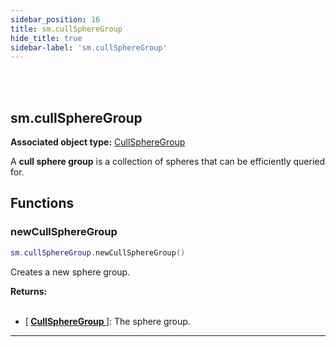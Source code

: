 ```yaml
---
sidebar_position: 16
title: sm.cullSphereGroup
hide_title: true
sidebar-label: 'sm.cullSphereGroup'
---
```


<br></br>

## sm.cullSphereGroup

**Associated object type:** [CullSphereGroup](/docs/game_script_env/userdata/CullSphereGroup)

A <strong>cull sphere group</strong> is a collection of spheres that can be efficiently queried for. 

## Functions

### newCullSphereGroup

```lua
sm.cullSphereGroup.newCullSphereGroup()
```

Creates a new sphere group.

<strong>Returns:</strong> <br></br>

- [<strong> <a href="/docs/game_script_env/userdata/CullSphereGroup"> CullSphereGroup </a> </strong>]: The sphere group.

---






















